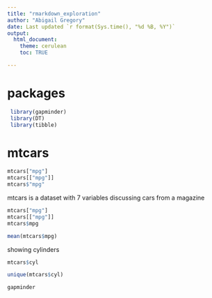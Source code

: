```yaml
---
title: "rmarkdown_exploration"
author: "Abigail Gregory"
date: Last updated `r format(Sys.time(), "%d %B, %Y")` 
output:
  html_document:
    theme: cerulean
    toc: TRUE

---
```



# packages
```r
 library(gapminder)
 library(DT)
 library(tibble)
```

# mtcars
```r
mtcars["mpg"]
mtcars[["mpg"]]
mtcars$"mpg"

```

mtcars is a dataset with 7 variables discussing cars from a magazine
```r
mtcars["mpg"]
mtcars[["mpg"]]
mtcars$mpg

mean(mtcars$mpg)
```
showing cylinders
```r
mtcars$cyl
```


```r
unique(mtcars$cyl)
```


```r
gapminder
```
